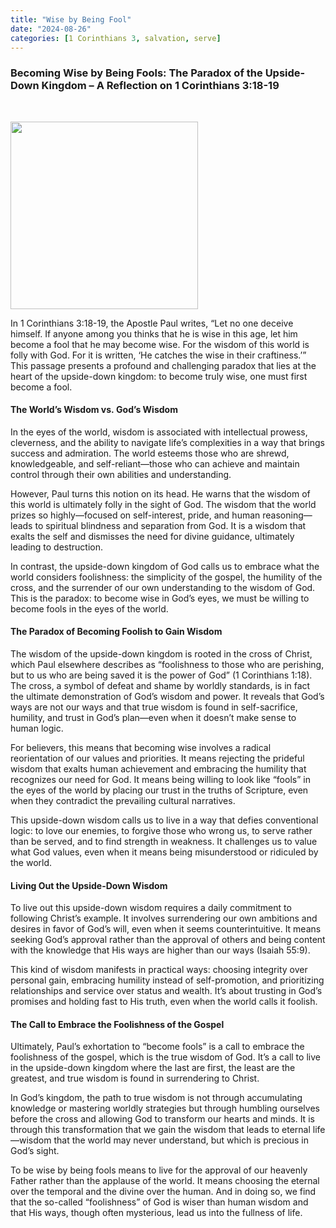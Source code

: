 ```yaml
---
title: "Wise by Being Fool"
date: "2024-08-26"
categories: [1 Corinthians 3, salvation, serve]
---
```


### Becoming Wise by Being Fools: The Paradox of the Upside-Down Kingdom – A Reflection on 1 Corinthians 3:18-19

<br/>

![](wisefools.webp){fig-align="center" width="300"}

In 1 Corinthians 3:18-19, the Apostle Paul writes, “Let no one deceive himself. If anyone among you thinks that he is wise in this age, let him become a fool that he may become wise. For the wisdom of this world is folly with God. For it is written, ‘He catches the wise in their craftiness.’” This passage presents a profound and challenging paradox that lies at the heart of the upside-down kingdom: to become truly wise, one must first become a fool.

#### The World’s Wisdom vs. God’s Wisdom

In the eyes of the world, wisdom is associated with intellectual prowess, cleverness, and the ability to navigate life’s complexities in a way that brings success and admiration. The world esteems those who are shrewd, knowledgeable, and self-reliant—those who can achieve and maintain control through their own abilities and understanding.

However, Paul turns this notion on its head. He warns that the wisdom of this world is ultimately folly in the sight of God. The wisdom that the world prizes so highly—focused on self-interest, pride, and human reasoning—leads to spiritual blindness and separation from God. It is a wisdom that exalts the self and dismisses the need for divine guidance, ultimately leading to destruction.

In contrast, the upside-down kingdom of God calls us to embrace what the world considers foolishness: the simplicity of the gospel, the humility of the cross, and the surrender of our own understanding to the wisdom of God. This is the paradox: to become wise in God’s eyes, we must be willing to become fools in the eyes of the world.

#### The Paradox of Becoming Foolish to Gain Wisdom

The wisdom of the upside-down kingdom is rooted in the cross of Christ, which Paul elsewhere describes as “foolishness to those who are perishing, but to us who are being saved it is the power of God” (1 Corinthians 1:18). The cross, a symbol of defeat and shame by worldly standards, is in fact the ultimate demonstration of God’s wisdom and power. It reveals that God’s ways are not our ways and that true wisdom is found in self-sacrifice, humility, and trust in God’s plan—even when it doesn’t make sense to human logic.

For believers, this means that becoming wise involves a radical reorientation of our values and priorities. It means rejecting the prideful wisdom that exalts human achievement and embracing the humility that recognizes our need for God. It means being willing to look like “fools” in the eyes of the world by placing our trust in the truths of Scripture, even when they contradict the prevailing cultural narratives.

This upside-down wisdom calls us to live in a way that defies conventional logic: to love our enemies, to forgive those who wrong us, to serve rather than be served, and to find strength in weakness. It challenges us to value what God values, even when it means being misunderstood or ridiculed by the world.

#### Living Out the Upside-Down Wisdom

To live out this upside-down wisdom requires a daily commitment to following Christ’s example. It involves surrendering our own ambitions and desires in favor of God’s will, even when it seems counterintuitive. It means seeking God’s approval rather than the approval of others and being content with the knowledge that His ways are higher than our ways (Isaiah 55:9).

This kind of wisdom manifests in practical ways: choosing integrity over personal gain, embracing humility instead of self-promotion, and prioritizing relationships and service over status and wealth. It’s about trusting in God’s promises and holding fast to His truth, even when the world calls it foolish.

#### The Call to Embrace the Foolishness of the Gospel

Ultimately, Paul’s exhortation to “become fools” is a call to embrace the foolishness of the gospel, which is the true wisdom of God. It’s a call to live in the upside-down kingdom where the last are first, the least are the greatest, and true wisdom is found in surrendering to Christ.

In God’s kingdom, the path to true wisdom is not through accumulating knowledge or mastering worldly strategies but through humbling ourselves before the cross and allowing God to transform our hearts and minds. It is through this transformation that we gain the wisdom that leads to eternal life—wisdom that the world may never understand, but which is precious in God’s sight.

To be wise by being fools means to live for the approval of our heavenly Father rather than the applause of the world. It means choosing the eternal over the temporal and the divine over the human. And in doing so, we find that the so-called “foolishness” of God is wiser than human wisdom and that His ways, though often mysterious, lead us into the fullness of life.
